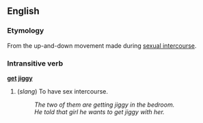 ==English==
===Etymology===
From the up-and-down movement made during [[sexual intercourse]].

===Intransitive verb===
'''[[get]] [[jiggy]]'''

#(''slang'') To have sex intercourse.
#:''The two of them are getting jiggy in the bedroom.''
#:''He told that girl he wants to get jiggy with her.''